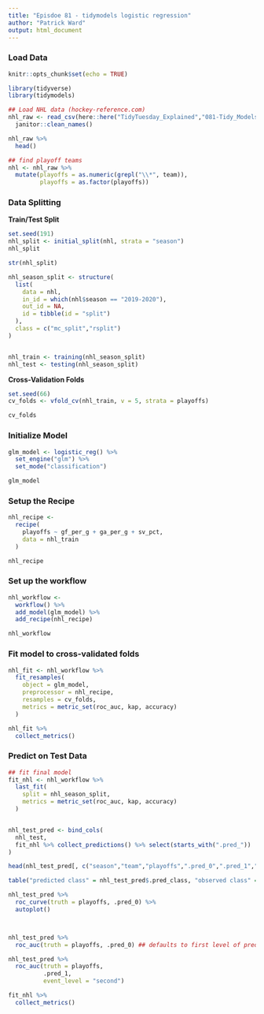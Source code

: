 ```yaml
---
title: "Episdoe 81 - tidymodels logistic regression"
author: "Patrick Ward"
output: html_document
---
```



### Load Data

```r
knitr::opts_chunk$set(echo = TRUE)

library(tidyverse)
library(tidymodels)

## Load NHL data (hockey-reference.com)
nhl_raw <- read_csv(here::here("TidyTuesday_Explained","081-Tidy_Models_5","nhl_data.csv")) %>%
  janitor::clean_names()

nhl_raw %>%
  head()

## find playoff teams
nhl <- nhl_raw %>%
  mutate(playoffs = as.numeric(grepl("\\*", team)),
         playoffs = as.factor(playoffs))

```


### Data Splitting

**Train/Test Split**

```r
set.seed(191)
nhl_split <- initial_split(nhl, strata = "season")
nhl_split

str(nhl_split)

nhl_season_split <- structure(
  list(
    data = nhl,
    in_id = which(nhl$season == "2019-2020"),
    out_id = NA,
    id = tibble(id = "split")
  ),
  class = c("mc_split","rsplit")
)


nhl_train <- training(nhl_season_split)
nhl_test <- testing(nhl_season_split)

```

**Cross-Validation Folds**

```r

set.seed(66)
cv_folds <- vfold_cv(nhl_train, v = 5, strata = playoffs) 

cv_folds
```


### Initialize Model

```r

glm_model <- logistic_reg() %>% 
  set_engine("glm") %>%
  set_mode("classification") 

glm_model
```


### Setup the Recipe

```r

nhl_recipe <- 
  recipe(
    playoffs ~ gf_per_g + ga_per_g + sv_pct,
    data = nhl_train
  )

nhl_recipe

```


### Set up the workflow

```r

nhl_workflow <-
  workflow() %>%
  add_model(glm_model) %>%
  add_recipe(nhl_recipe) 

nhl_workflow
```


### Fit model to cross-validated folds

```r

nhl_fit <- nhl_workflow %>% 
  fit_resamples(
    object = glm_model,
    preprocessor = nhl_recipe,
    resamples = cv_folds,
    metrics = metric_set(roc_auc, kap, accuracy)
  )

nhl_fit %>%
  collect_metrics()

```


### Predict on Test Data

```r

## fit final model
fit_nhl <- nhl_workflow %>% 
  last_fit(
    split = nhl_season_split,
    metrics = metric_set(roc_auc, kap, accuracy)
  )


nhl_test_pred <- bind_cols(
  nhl_test,
  fit_nhl %>% collect_predictions() %>% select(starts_with(".pred_"))
)

head(nhl_test_pred[, c("season","team","playoffs",".pred_0",".pred_1",".pred_class")])

table("predicted class" = nhl_test_pred$.pred_class, "observed class" = nhl_test_pred$playoffs)

nhl_test_pred %>% 
  roc_curve(truth = playoffs, .pred_0) %>% 
  autoplot()



nhl_test_pred %>% 
  roc_auc(truth = playoffs, .pred_0) ## defaults to first level of prediction class

nhl_test_pred %>% 
  roc_auc(truth = playoffs,
          .pred_1,
          event_level = "second") 

fit_nhl %>% 
  collect_metrics()

```

